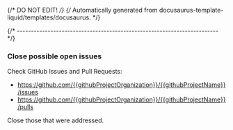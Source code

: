 {/* DO NOT EDIT! */}
{/* Automatically generated from docusaurus-template-liquid/templates/docusaurus. */}

{/* ------------------------------------------------------------------------ */}

### Close possible open issues

Check GitHub Issues and Pull Requests:

- https://github.com/{{githubProjectOrganization}}/{{githubProjectName}}/issues
- https://github.com/{{githubProjectOrganization}}/{{githubProjectName}}/pulls

Close those that were addressed.

